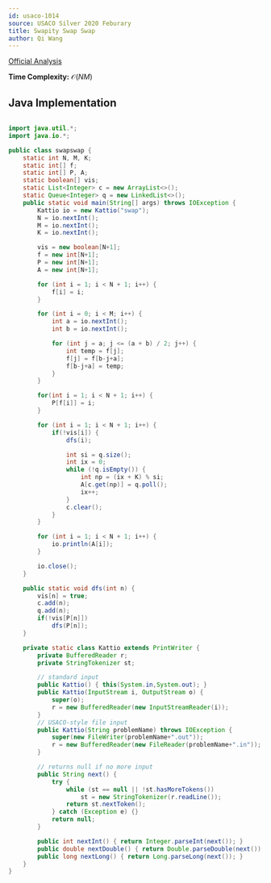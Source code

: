 ```yaml
---
id: usaco-1014
source: USACO Silver 2020 Feburary
title: Swapity Swap Swap
author: Qi Wang
---
```


[Official Analysis](http://www.usaco.org/current/data/sol_swap_silver_feb20.html)

**Time Complexity:** $\mathcal{O}(NM)$

<LanguageSection>

<JavaSection>

## Java Implementation

```java

import java.util.*;
import java.io.*;

public class swapswap {
	static int N, M, K;
	static int[] f;
	static int[] P, A;
	static boolean[] vis;
	static List<Integer> c = new ArrayList<>();
	static Queue<Integer> q = new LinkedList<>();
	public static void main(String[] args) throws IOException {
		Kattio io = new Kattio("swap");
		N = io.nextInt();
		M = io.nextInt();
		K = io.nextInt();

		vis = new boolean[N+1];
		f = new int[N+1];
		P = new int[N+1];
		A = new int[N+1];

		for (int i = 1; i < N + 1; i++) {
			f[i] = i;
		}

		for (int i = 0; i < M; i++) {
			int a = io.nextInt();
			int b = io.nextInt();

			for (int j = a; j <= (a + b) / 2; j++) {
				int temp = f[j];
				f[j] = f[b-j+a];
				f[b-j+a] = temp;
			}
		}

		for(int i = 1; i < N + 1; i++) {
			P[f[i]] = i;
		}

		for (int i = 1; i < N + 1; i++) {
			if(!vis[i]) {
				dfs(i);

				int si = q.size();
				int ix = 0;
				while (!q.isEmpty()) {
					int np = (ix + K) % si;
					A[c.get(np)] = q.poll();
					ix++;
				}
				c.clear();
			}
		}

		for (int i = 1; i < N + 1; i++) {
			io.println(A[i]);
		}

		io.close();
	}

	public static void dfs(int n) {
		vis[n] = true;
		c.add(n);
		q.add(n);
		if(!vis[P[n]])
			dfs(P[n]);
	}

	private static class Kattio extends PrintWriter {
		private BufferedReader r;
		private StringTokenizer st;

		// standard input
		public Kattio() { this(System.in,System.out); }
		public Kattio(InputStream i, OutputStream o) {
			super(o);
			r = new BufferedReader(new InputStreamReader(i));
		}
		// USACO-style file input
		public Kattio(String problemName) throws IOException {
			super(new FileWriter(problemName+".out"));
			r = new BufferedReader(new FileReader(problemName+".in"));
		}

		// returns null if no more input
		public String next() {
			try {
				while (st == null || !st.hasMoreTokens())
					st = new StringTokenizer(r.readLine());
				return st.nextToken();
			} catch (Exception e) {}
			return null;
		}

		public int nextInt() { return Integer.parseInt(next()); }
		public double nextDouble() { return Double.parseDouble(next()); }
		public long nextLong() { return Long.parseLong(next()); }
	}
}

```

</JavaSection>

</LanguageSection>
